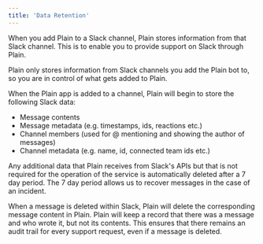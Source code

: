 ```yaml
---
title: 'Data Retention'
---
```


When you add Plain to a Slack channel, Plain stores information from that Slack channel. This is to enable you to provide support on Slack through Plain.

Plain only stores information from Slack channels you add the Plain bot to, so you are in control of what gets added to Plain.

When the Plain app is added to a channel, Plain will begin to store the following Slack data:

- Message contents
- Message metadata (e.g. timestamps, ids, reactions etc.)
- Channel members (used for @ mentioning and showing the author of messages)
- Channel metadata (e.g. name, id, connected team ids etc.)

Any additional data that Plain receives from Slack's APIs but that is not required for the operation of the service is automatically deleted after a 7 day period. The 7 day period allows us to recover messages in the case of an incident.

When a message is deleted within Slack, Plain will delete the corresponding message content in Plain. Plain will keep a record that there was a message and who wrote it, but not its contents. This ensures that there remains an audit trail for every support request, even if a message is deleted.
